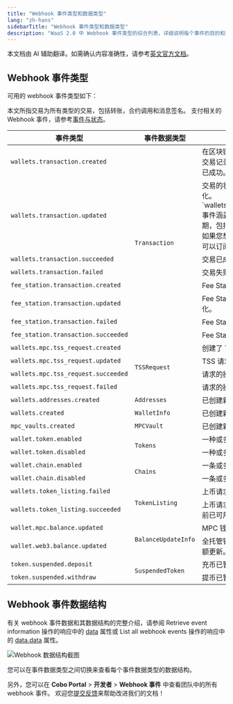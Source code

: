 ```yaml
---
title: "Webhook 事件类型和数据类型"
lang: "zh-hans"
sidebarTitle: "Webhook 事件类型和数据类型"
description: "WaaS 2.0 中 Webhook 事件类型的综合列表，详细说明每个事件的目的和数据结构。"
---
```

<Note>本文档由 AI 辅助翻译。如需确认内容准确性，请参考[英文官方文档](https://www.cobo.com/developers/v2/guides/overview/introduction)。</Note>

## Webhook 事件类型

可用的 webhook 事件类型如下：

<Info>本文所指交易为所有类型的交易，包括转账，合约调用和消息签名。</Info>
<Note>支付相关的 Webhook 事件，请参考[事件与状态](/v2_cn/payments/status-and-events)。</Note>

<table class="table-three-cols">
  <thead>
    <tr>
      <th>事件类型</th>
      <th>事件数据类型</th>
      <th>发生时机</th>
    </tr>
  </thead>
  <tbody>
    <tr>
      <td><code>wallets.transaction.created</code></td>
      <td rowspan="8"><code>Transaction</code></td>
      <td>在区块链上检测到交易，生成交易记录。此事件不代表交易已成功。</td>
    </tr>
    <tr>
      <td><code>wallets.transaction.updated</code></td>
      <td>交易的状态或确认数发生变化。<Note>`wallets.transaction.updated` 事件涵盖交易的整个生命周期，包括创建、完成和失败。如果您想跟踪每个状态变化，可以订阅此事件。</Note></td>
    </tr>
    <tr>
      <td><code>wallets.transaction.succeeded</code></td>
      <td>交易已成功完成。</td>
    </tr>
    <tr>
      <td><code>wallets.transaction.failed</code></td>
      <td>交易失败。</td>
    </tr>
    <tr>
      <td><code>fee_station.transaction.created</code></td>
      <td>Fee Station 交易已创建。</td>
    </tr>
    <tr>
      <td><code>fee_station.transaction.updated</code></td>
      <td>Fee Station 交易的状态发生变化。</td>
    </tr>
    <tr>
      <td><code>fee_station.transaction.failed</code></td>
      <td>Fee Station 交易失败。</td>
    </tr>
    <tr>
      <td><code>fee_station.transaction.succeeded</code></td>
      <td>Fee Station 交易已成功完成。</td>
    </tr>
    <tr>
      <td><code>wallets.mpc.tss_request.created</code></td>
      <td rowspan="4"><code>TSSRequest</code></td>
      <td>创建了 TSS 请求。</td>
    </tr>
    <tr>
      <td><code>wallets.mpc.tss_request.updated</code></td>
      <td>TSS 请求的状态发生变化。</td>
    </tr>
    <tr>
      <td><code>wallets.mpc.tss_request.succeeded</code></td>
      <td>请求的操作已成功完成。</td>
    </tr>
    <tr>
      <td><code>wallets.mpc.tss_request.failed</code></td>
      <td>请求的操作失败。</td>
    </tr>
    <tr>
      <td><code>wallets.addresses.created</code></td>
      <td><code>Addresses</code></td>
      <td>已创建新的钱包地址。</td>
    </tr>
    <tr>
      <td><code>wallets.created</code></td>
      <td><code>WalletInfo</code></td>
      <td>已创建新的钱包。</td>
    </tr>
    <tr>
      <td><code>mpc_vaults.created</code></td>
      <td><code>MPCVault</code></td>
      <td>已创建新的 MPC Vault。</td>
    </tr>
    <tr>
      <td><code>wallet.token.enabled</code></td>
      <td rowspan="2"><code>Tokens</code></td>
      <td>一种或多种代币已被启用。</td>
    </tr>
    <tr>
      <td><code>wallet.token.disabled</code></td>
      <td>一种或多种代币已被禁用。</td>
    </tr>
    <tr>
      <td><code>wallet.chain.enabled</code></td>
      <td rowspan="2"><code>Chains</code></td>
      <td>一条或多条链已被启用。</td>
    </tr>
    <tr>
      <td><code>wallet.chain.disabled</code></td>
      <td>一条或多条链已被禁用。</td>
    </tr>
    <tr>
      <td><code>wallets.token_listing.failed</code></td>
      <td rowspan="2"><code>TokenListing</code></td>
      <td>上币请求失败。</td>
    </tr>
    <tr>
      <td><code>wallets.token_listing.succeeded</code></td>
      <td>上币请求已成功处理，代币当前已可用。</td>
    </tr>
    <tr>
      <td><code>wallet.mpc.balance.updated</code></td>
      <td rowspan="2"><code>BalanceUpdateInfo</code></td>
      <td>MPC 钱包余额更新。</td>
    </tr>
    <tr>
      <td><code>wallet.web3.balance.updated</code></td>
      <td>全托管钱包（Web3 钱包）余额更新。</td>
    </tr>
    <tr>
      <td><code>token.suspended.deposit</code></td>
      <td rowspan="2"><code>SuspendedToken</code></td>
      <td>充币已暂停。</td>
    </tr>
    <tr>
      <td><code>token.suspended.withdraw</code></td>
      <td>提币已暂停。</td>
    </tr>
  </tbody>
</table>

## Webhook 事件数据结构
有关 webhook 事件数据和其数据结构的完整介绍，请参阅 Retrieve event information 操作的响应中的 [data](/v2/api-references/developers--webhooks/retrieve-event-information#response-data) 属性或 List all webhook events 操作的响应中的 [data.data](/v2/api-references/developers--webhooks/list-all-webhook-events#response-data-data) 属性。

<img src="/v2/images/guides/webhook_data_structure.png" className="screenshot_full_screen" alt="Webhook 数据结构截图" />

您可以在事件数据类型之间切换来查看每个事件数据类型的数据结构。

另外，您可以在 **Cobo Portal** > **开发者** > **Webhook 事件** 中查看团队中的所有 webhook 事件。
<Tip>欢迎您[提交反馈](https://forms.zohopublic.com/cobo/form/DocumentFeedbackForm/formperma/QvLOhxJv1_JMsJ-1dleZ8Itb_7rzN-LtgvsDdxosoVI)来帮助改进我们的文档！</Tip>